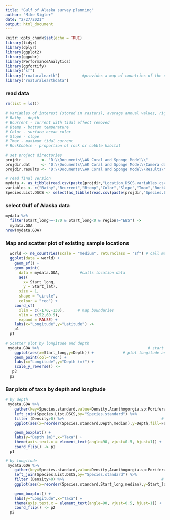 ```yaml
---
title: "Gulf of Alaska survey planning"
author: "Mike Sigler"
date: "2/27/2021"
output: html_document
---
```


```r
knitr::opts_chunk$set(echo = TRUE)
library(tidyr)
library(dplyr)
library(ggplot2)
library(ggpubr)
library(PerformanceAnalytics)
library(ggfortify)
library("sf")
library("rnaturalearth")          #provides a map of countries of the entire world
library("rnaturalearthdata")
```

### read data
```r
rm(list = ls())

# Variables of interest (stored in rasters), average annual values, right? CHRIS
# Bathy - depth
# Bcurrent - current with tidal effect removed
# Btemp - bottom temperature
# Color - surface ocean color
# Slope - slope
# Tmax - maximum tidal current 
# RockCobble - proportion of rock or cobble habitat 

# set project directories
projdir         <- "D:\\Documents\\AK Coral and Sponge Model\\"
projdir.dat     <- "D:\\Documents\\AK Coral and Sponge Model\\Camera data\\"
projdir.results <- "D:\\Documents\\AK Coral and Sponge Model\\Results\\"

# read final version
mydata <- as_tibble(read.csv(paste(projdir,"Location.DSCS.variables.csv",sep=""))) 
variables <- c("Bathy","Bcurrent","Btemp","Color","Slope","Tmax","RockCobble") # update variable names
Species.List.DSCS <- select(as_tibble(read.csv(paste(projdir,"Species.List.DSCS.csv",sep=""))),-X)
```

### select Gulf of Alaska data
```r
mydata %>%
  filter(Start_long>=-170 & Start_long<0 & region!="EBS") ->
  mydata.GOA
nrow(mydata.GOA)
```

### Map and scatter plot of existing sample locations
```r
  world <- ne_countries(scale = "medium", returnclass = "sf") # call map data
  ggplot(data = world) +
    geom_sf() +
    geom_point(
      data = mydata.GOA,         #calls location data
      aes(
        x= Start_long,
        y = Start_lat),
      size = 1, 
      shape = "circle", 
      colour = "red") +   
    coord_sf(
      xlim = c(-170,-130),      # map boundaries    
      ylim = c(52,60.5), 
      expand = FALSE) +
    labs(x="Longitude",y="Latitude") ->
    p1
  p1
  
# Scatter plot by longitude and depth  
 mydata.GOA %>%                                                # start with GOA data
    ggplot(aes(x=Start_long,y=Depth)) +             # plot longitude and depth
    geom_point(col="red") + 
    labs(x="Longitude",y="Depth (m)") +
    scale_y_reverse() ->
   p2
  p2
```

### Bar plots of taxa by depth and longitude
```r
# by depth
 mydata.GOA %>%                                                            # start with GOA data
    gather(key=Species.standard,value=Density,Acanthogorgia.sp:Porifera) %>%    # reformat data
    left_join(Species.List.DSCS,by="Species.standard") %>%                 # add family names
    filter (Density>0) %>%                                           # include only non-zero densities
    ggplot(aes(x=reorder(Species.standard,Depth,median),y=Depth,fill=Family)) + # plot depth by species 
                                                                           # and color by family
    geom_boxplot() +
    labs(y="Depth (m)",x="Taxa") +
    theme(axis.text.x = element_text(angle=90, vjust=0.5, hjust=1)) +
    coord_flip() -> p1
  p1

# by longitude
 mydata.GOA %>%                                                            # start with GOA data
    gather(key=Species.standard,value=Density,Acanthogorgia.sp:Porifera) %>%    # reformat data
    left_join(Species.List.DSCS,by="Species.standard") %>%                 # add family names
    filter (Density>0) %>%                                           # include only non-zero densities
    ggplot(aes(x=reorder(Species.standard,Start_long,median),y=Start_long,fill=Family)) + # plot lon by 
                                                                           # species and color by family
    geom_boxplot() +
    labs(y="Longitude",x="Taxa") +
    theme(axis.text.x = element_text(angle=90, vjust=0.5, hjust=1)) +
    coord_flip() -> p2
  p2
```
